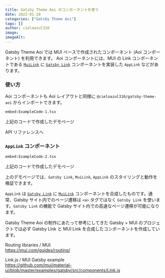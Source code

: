 ```yaml
---
title: Gatsby Theme Aoi のコンポーネントを使う
date: 2022-01-28
categories: ["Gatsby Theme Aoi"]
tags: []
author: cieloazul310
image: 
imageAlt: 
---
```



Gatsby Theme Aoi では MUI ベースで作成されたコンポーネント (Aoi コンポーネント) を利用できます。
Aoi コンポーネントには、MUI の Link コンポーネントである [`MuiLink`] に [`Gatsby Link`] コンポーネントを実装した `AppLink` などがあります。

### 使い方

Aoi コンポーネントも Aoi レイアウトと同様に `@cieloazul310/gatsby-theme-aoi` からインポートできます。

`embed:ExampleCode-1.tsx`

<AppLink to="/examples/page-03">
  上記のコードで作成したデモページ
</AppLink>

API リファレンスへ

### `AppLink` コンポーネント

`embed:ExampleCode-2.tsx`

<AppLink to="/examples/page-04">
  上記のコードで作成したデモページ
</AppLink>

上のデモページでは、`Gatsby Link`, `MuiLink`, `AppLink` のスタイリングと動作を検証できます。

`AppLink` は [`Gatsby Link`] に [`MuiLink`] コンポーネントを合成したものです。通常、Gatsby サイト内でのページ遷移は `<a>` タグではなく `Gatsby Link` を使います。`Gatsby Link` の機能で Gatsby サイト内での高速なページ遷移が可能になります。

Gatsby Theme Aoi の制作にあたって参考にしてきた Gatsby + MUI のプロジェクトでは必ず Gatsby Link と MUI Link を合成したコンポーネントを作成しています。

Routing libraries / MUI  
<https://mui.com/guides/routing/>

Link.js / MUI Gatsby example  
<https://github.com/mui/material-ui/blob/master/examples/gatsby/src/components/Link.js>

[`Gatsby Link`]: https://www.gatsbyjs.com/docs/reference/built-in-components/gatsby-link/ "Gatsby Link API"
[`MuiLink`]: https://mui.com/components/links/ "Links"
